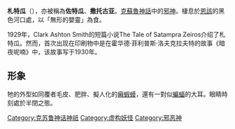 {{Unreferenced|time=2017-12-14T15:45:39+00:00}}
'''札特瓜'''（{{lang-en|Tsathoggua}}），亦被稱為'''佐特瓜'''、'''撒托古亚'''。[[克蘇魯神話|克蘇魯神話]]中的[[邪神|邪神]]。棲息於[[恩該|恩該]]的黑色河口處，以「無形的嬰靈」為食。

1929年，Clark Ashton Smith的短篇小说The Tale of Satampra Zeiros介绍了札特瓜。然而，首次出现在印刷物中是在霍华德·菲利普斯·洛夫克拉夫特的故事《暗夜呢喃》中，该故事写于1930年。

== 形象 ==
牠的外型如同覆者毛皮、肥胖、擬人化的[[癩蝦蟆|癩蝦蟆]]，還有一對似[[蝙蝠|蝙蝠]]的大耳。眼睛時刻處於半閉之態。

{{H.P. Lovecraft}}
{{克蘇魯神話}}

[[Category:克苏鲁神话神祇|Category:克苏鲁神话神祇]]
[[Category:虚构妖怪|Category:虚构妖怪]]
[[Category:邪恶神|Category:邪恶神]]